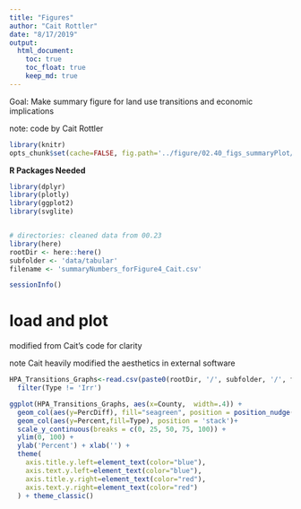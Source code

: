 ```yaml
---
title: "Figures"
author: "Cait Rottler"
date: "8/17/2019"
output: 
  html_document:
    toc: true
    toc_float: true
    keep_md: true
---
```


Goal: Make summary figure for land use transitions and economic implications

note: code by Cait Rottler

```r
library(knitr)
opts_chunk$set(cache=FALSE, fig.path='../figure/02.40_figs_summaryPlot/')
```

**R Packages Needed**

```r
library(dplyr)
library(plotly)
library(ggplot2)
library(svglite)


# directories: cleaned data from 00.23
library(here)
rootDir <- here::here()
subfolder <- 'data/tabular'
filename <- 'summaryNumbers_forFigure4_Cait.csv'

sessionInfo()
```

# load and plot
modified from Cait's code for clarity

note Cait heavily modified the aesthetics in external software

```r
HPA_Transitions_Graphs<-read.csv(paste0(rootDir, '/', subfolder, '/', filename)) %>%
  filter(Type != 'Irr')

ggplot(HPA_Transitions_Graphs, aes(x=County,  width=.4)) +
  geom_col(aes(y=PercDiff), fill="seagreen", position = position_nudge(x=.4)) +
  geom_col(aes(y=Percent,fill=Type), position = 'stack')+
  scale_y_continuous(breaks = c(0, 25, 50, 75, 100)) +
  ylim(0, 100) +
  ylab('Percent') + xlab('') +
  theme(
    axis.title.y.left=element_text(color="blue"),
    axis.text.y.left=element_text(color="blue"),
    axis.title.y.right=element_text(color="red"),
    axis.text.y.right=element_text(color="red")
  ) + theme_classic()
```